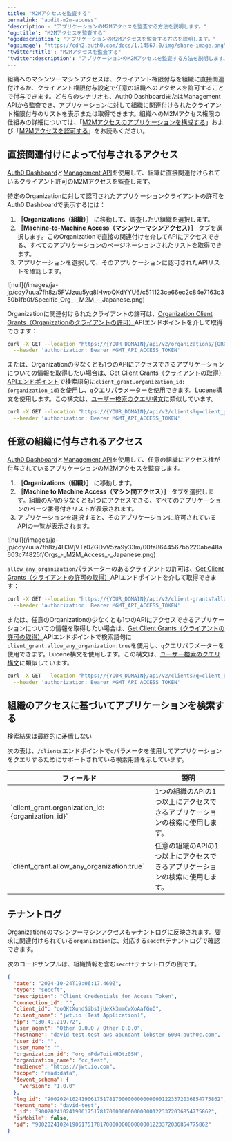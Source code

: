 ```yaml
---
title: "M2Mアクセスを監査する"
permalink: "audit-m2m-access"
'description': "アプリケーションのM2Mアクセスを監査する方法を説明します。"
'og:title': "M2Mアクセスを監査する"
'og:description': "アプリケーションのM2Mアクセスを監査する方法を説明します。"
'og:image': "https://cdn2.auth0.com/docs/1.14567.0/img/share-image.png"
'twitter:title': "M2Mアクセスを監査する"
'twitter:description': "アプリケーションのM2Mアクセスを監査する方法を説明します。"
---
```


組織へのマシンツーマシンアクセスは、クライアント権限付与を組織に直接関連付けるか、クライアント権限付与設定で任意の組織へのアクセスを許可することで付与できます。どちらのシナリオも、<Tooltip data-tooltip-id="react-containers-DefinitionTooltip-0" href="/ja-jp/glossary?term=auth0-dashboard" tip="Auth0 Dashboard: サービスを構成するためのAuth0の主製品。" cta="用語集の表示">Auth0 Dashboard</Tooltip>または<Tooltip data-tooltip-id="react-containers-DefinitionTooltip-0" href="/ja-jp/glossary?term=management-api" tip="Management API: 顧客が管理タスクを実行できるようにするための製品。" cta="用語集の表示">Management API</Tooltip>から監査でき、アプリケーションに対して組織に関連付けられたクライアント権限付与のリストを表示または取得できます。組織へのM2Mアクセス権限の仕組みの詳細については、「[M2Mアクセスのアプリケーションを構成する](/ja-jp/manage-users/organizations/organizations-for-m2m-applications/configure-your-application-for-m2m-access)」および「[M2Mアクセスを認可する](/ja-jp/manage-users/organizations/organizations-for-m2m-applications/authorize-m2m-access)」をお読みください。

## 直接関連付けによって付与されるアクセス

[Auth0 Dashboard](https://manage.auth0.com/)と[Management API](https://auth0.com/docs/api/management/v2)を使用して、組織に直接関連付けられているクライアント許可のM2Mアクセスを監査します。

<Tabs><Tab title="Auth0 Dashboard">

特定のOrganizationに対して認可されたアプリケーションクライアントの許可をAuth0 Dashboardで表示するには：

1. **［Organizations（組織）］** に移動して、調査したい組織を選択します。
2. **［Machine-to-Machine Access（マシンツーマシンアクセス）］** タブを選択します。このOrganizationで直接の関連付けを介してAPIにアクセスできる、すべてのアプリケーションのページネーションされたリストを取得できます。
3. アプリケーションを選択して、そのアプリケーションに認可されたAPIリストを確認します。

<Frame>![null](/images/ja-jp/cdy7uua7fh8z/5FVJzuu5yq8IHwpQKdYYU6/c511123ce66ec2c84e7163c350b1fb0f/Specific_Org_-_M2M_-_Japanese.png)</Frame>

</Tab><Tab title="Mangement API">

Organizationに関連付けられたクライアントの許可は、[Organization Client Grants（Organizationのクライアントの許可）](/ja-jp/api/management/v2/organizations/get-organization-client-grants)APIエンドポイントを介して取得できます：

```bash lines
curl -X GET --location "https://{YOUR_DOMAIN}/api/v2/organizations/{ORG_id}/client-grants/" \
  --header 'authorization: Bearer MGMT_API_ACCESS_TOKEN'
```

または、Organizationの少なくとも1つのAPIにアクセスできるアプリケーションについての情報を取得したい場合は、[Get Client Grants（クライアントの取得）APIエンドポイント](/ja-jp/api/management/v2/clients/get-clients)で検索語句に`client_grant.organization_id:{organization_id}`を使用し、`q`クエリパラメーターを使用できます。Lucene構文を使用します。この構文は、[ユーザー検索のクエリ構文](/ja-jp/manage-users/user-search/user-search-query-syntax)に類似しています。

```bash lines
curl -X GET --location "https://{YOUR_DOMAIN}/api/v2/clients?q=client_grant.organization_id%3Aorganization_id" \
  --header 'authorization: Bearer MGMT_API_ACCESS_TOKEN'
```

</Tab></Tabs>

## 任意の組織に付与されるアクセス

[Auth0 Dashboard](https://manage.auth0.com/)と[Management API](https://auth0.com/docs/api/management/v2)を使用して、任意の組織にアクセス権が付与されているアプリケーションのM2Mアクセスを監査します。

<Tabs><Tab title="Auth0 Dashboard">

1. **［Organizations（組織）］** に移動します。
2. **［Machine to Machine Access（マシン間アクセス）］** タブを選択します。組織のAPIの少なくとも1つにアクセスできる、すべてのアプリケーションのページ番号付きリストが表示されます。
3. アプリケーションを選択すると、そのアプリケーションに許可されているAPIの一覧が表示されます。

<Frame>![null](/images/ja-jp/cdy7uua7fh8z/4H3VjVTz0ZGDvV5za9y33m/00fa8644567bb220abe48a603c74825f/Orgs_-_M2M_Access_-_Japanese.png)</Frame>

</Tab><Tab title="Mangement API">

`allow_any_organization`パラメーターのあるクライアントの許可は、[Get Client Grants（クライアントの許可の取得）](https://auth0.com/docs/api/management/v2/client-grants/get-client-grants)APIエンドポイントを介して取得できます：

```bash lines
curl -X GET --location "https://{YOUR_DOMAIN}/api/v2/client-grants?allow_any_organization=true" \
  --header 'authorization: Bearer MGMT_API_ACCESS_TOKEN'
```

または、任意のOrganizationの少なくとも1つのAPIにアクセスできるアプリケーションについての情報を取得したい場合は、[Get Client Grants（クライアントの許可の取得）](https://auth0.com/docs/api/management/v2/client-grants/get-client-grants)APIエンドポイントで検索語句に`client_grant.allow_any_organization:true`を使用し、`q`クエリパラメーターを使用できます。Lucene構文を使用します。この構文は、[ユーザー検索のクエリ構文](https://auth0.com/docs/manage-users/user-search/user-search-query-syntax)に類似しています。

```bash lines
curl -X GET --location "https://{YOUR_DOMAIN}/api/v2/clients?q=client_grant.allow_any_organization%3Atrue" \
  --header 'authorization: Bearer MGMT_API_ACCESS_TOKEN'
```

</Tab></Tabs>

## 組織のアクセスに基づいてアプリケーションを検索する

<Callout icon="file-lines" color="#0EA5E9" iconType="regular">

検索結果は最終的に矛盾しない

</Callout>

次の表は、`/clients`エンドポイントで`q`パラメータを使用してアプリケーションをクエリするためにサポートされている検索用語を示しています。

<table class="table"><thead>
<tr>
<th><strong>フィールド</strong></th>
<th><strong>説明</strong></th>
</tr>
</thead>
<tbody>
<tr>
<td>`client_grant.organization_id:{organization_id}`</td>
<td>1つの組織のAPIの1つ以上にアクセスできるアプリケーションの検索に使用します。</td>
</tr>
<tr>
<td>`client_grant.allow_any_organization:true`</td>
<td>任意の組織のAPIの1つ以上にアクセスできるアプリケーションの検索に使用します。</td>
</tr>
</tbody>
</table>

## テナントログ

Organizationsのマシンツーマシンアクセスもテナントログに反映されます。要求に関連付けられている`organization`は、対応する`seccft`テナントログで確認できます。

次のコードサンプルは、組織情報を含む`seccft`テナントログの例です。

```json lines
{
  "date": "2024-10-24T19:06:17.460Z",
  "type": "seccft",
  "description": "Client Credentials for Access Token",
  "connection_id": "",
  "client_id": "qoQKtXuhdSibs1jUeXk3mmCwXoAafGnO",
  "client_name": "jwt.io (Test Application)",
  "ip": "130.41.219.72",
  "user_agent": "Other 0.0.0 / Other 0.0.0",
  "hostname": "david-test.test-aws-abundant-lobster-6004.auth0c.com",
  "user_id": "",
  "user_name": "",
  "organization_id": "org_mPdwToiiHHOtz0SH",
  "organization_name": "cc_test",
  "audience": "https://jwt.io.com",
  "scope": "read:data",
  "$event_schema": {
    "version": "1.0.0"
  },
  "log_id": "90020241024190617517817000000000000001223372036854775862",
  "tenant_name": "david-test",
  "_id": "90020241024190617517817000000000000001223372036854775862",
  "isMobile": false,
  "id": "90020241024190617517817000000000000001223372036854775862"
}
```

